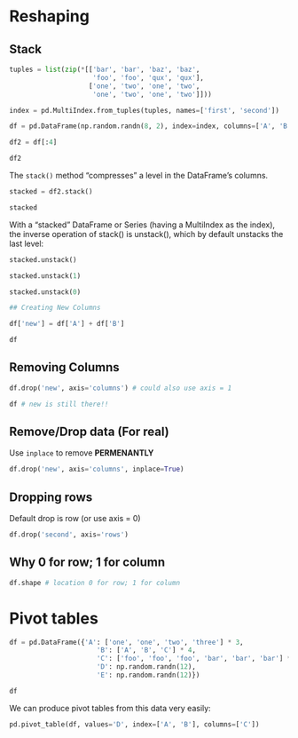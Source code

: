 # Reshaping
## Stack


```python
tuples = list(zip(*[['bar', 'bar', 'baz', 'baz', 
                     'foo', 'foo', 'qux', 'qux'],
                    ['one', 'two', 'one', 'two',
                     'one', 'two', 'one', 'two']])) 

```


```python
index = pd.MultiIndex.from_tuples(tuples, names=['first', 'second'])
```


```python
df = pd.DataFrame(np.random.randn(8, 2), index=index, columns=['A', 'B'])
```


```python
df2 = df[:4]
```


```python
df2
```

The `stack()` method “compresses” a level in the DataFrame’s columns.


```python
stacked = df2.stack()
```


```python
stacked
```

With a “stacked” DataFrame or Series (having a MultiIndex as the index), the inverse operation of stack() is unstack(), which by default unstacks the last level:


```python
stacked.unstack()
```


```python
stacked.unstack(1)
```


```python
stacked.unstack(0)

## Creating New Columns
```


```python
df['new'] = df['A'] + df['B']
```


```python
df

```

## Removing Columns



```python
df.drop('new', axis='columns') # could also use axis = 1
```


```python
df # new is still there!!

```

## Remove/Drop data (For real)
Use `inplace` to remove **PERMENANTLY**



```python
df.drop('new', axis='columns', inplace=True) 
```

## Dropping rows
Default drop is row (or use axis = 0)


```python
df.drop('second', axis='rows') 
```

## Why 0 for row; 1 for column


```python
df.shape # location 0 for row; 1 for column

```

# Pivot tables


```python
df = pd.DataFrame({'A': ['one', 'one', 'two', 'three'] * 3,
                      'B': ['A', 'B', 'C'] * 4,
                      'C': ['foo', 'foo', 'foo', 'bar', 'bar', 'bar'] * 2,
                      'D': np.random.randn(12),
                      'E': np.random.randn(12)})
```


```python
df
```

We can produce pivot tables from this data very easily:


```python
pd.pivot_table(df, values='D', index=['A', 'B'], columns=['C'])

```
